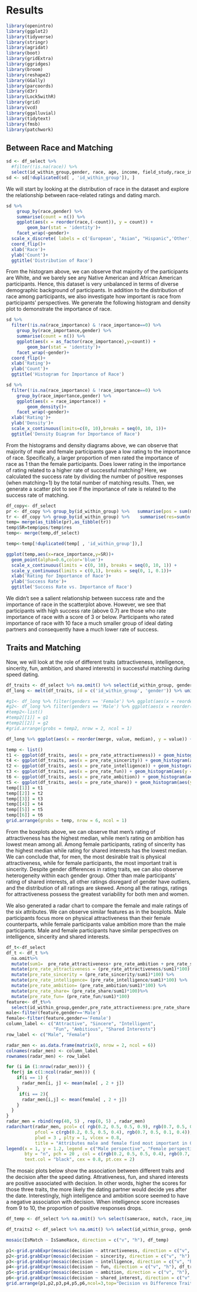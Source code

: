 # Results

```r
library(openintro)
library(ggplot2)
library(tidyverse)
library(stringr)
library(agridat)
library(boot)
library(gridExtra)
library(ggridges)
library(broom)
library(reshape2)
library(GGally)
library(parcoords)
library(d3r)
library(Lock5withR)
library(grid)
library(vcd)
library(ggalluvial)
library(tidytext)
library(fmsb)
library(patchwork)
```

## Between Race and Matching

```r
sd <- df_select %>% 
  #filter(!is.na(race)) %>% 
  select(id_within_group,gender, race, age, income, field_study,race_importance,samerace,match)
sd <- sd[!duplicated(sd[ , 'id_within_group']), ] 
```

We will start by looking at the distribution of race in the dataset and explore the relationship between race-related ratings and dating march. 

```r
sd %>% 
	group_by(race,gender) %>% 
	summarise(count = n()) %>% 
	ggplot(aes(x = reorder(race,(-count)), y = count)) + 
		geom_bar(stat = 'identity')+
    facet_wrap(~gender)+
  scale_x_discrete( labels = c('European', "Asian", "Hispanic",'Other','African American','Native American'))+
  coord_flip()+
  xlab('Race')+
  ylab('Count')+
  ggtitle('Distribution of Race')
```

From the histogram above, we can observe that majority of the participants are White, and we barely see any Native American and African American participants. Hence, this dataset is very unbalanced in terms of diverse demographic background of participants. In addition to the distribution of race among participants, we also investigate how important is race from participants' perspectives. We generate the following histogram and density plot to demonstrate the importance of race.

```r
sd %>% 
  filter(!is.na(race_importance) & !race_importance==0) %>%
	group_by(race_importance,gender) %>% 
	summarise(count = n()) %>% 
	ggplot(aes(x = as_factor(race_importance),y=count)) + 
		geom_bar(stat = 'identity')+
    facet_wrap(~gender)+
  coord_flip()+
  xlab('Rating')+
  ylab('Count')+
  ggtitle('Histogram for Importance of Race')
```

```r
sd %>% 
  filter(!is.na(race_importance) & !race_importance==0) %>%
	group_by(race_importance,gender) %>% 
	ggplot(aes(x = race_importance)) + 
		geom_density()+
    facet_wrap(~gender)+
  xlab('Rating')+
  ylab('Density')+
  scale_x_continuous(limits=c(0, 10),breaks = seq(0, 10, 1))+
  ggtitle('Density Diagram for Importance of Race')
```

From the histograms and density diagrams above, we can observe that majority of male and female participants gave a low rating to the importance of race. Specifically, a larger proportion of men rated the importance of race as 1 than the female participants. Does lower rating in the importance of rating related to a higher rate of successful matching? Here, we calculated the success rate by dividing the number of positive responses (when matching=1) by the total number of matching results. Then, we generate a scatter plot to see if the importance of rate is related to the success rate of matching.
```r
df_copy<- df_select
pr <- df_copy %>% group_by(id_within_group) %>%   summarise(pos = sum(match))
tr <- df_copy %>% group_by(id_within_group) %>%    summarise(res=sum(n()))
temp= merge(as_tibble(pr),as_tibble(tr))
temp$SR=temp$pos/temp$res
temp<- merge(temp,df_select)
```

```r
temp<-temp[!duplicated(temp[ , 'id_within_group']),]

ggplot(temp,aes(x=race_importance,y=SR))+
  geom_point(alpha=0.6,color='blue')+
  scale_x_continuous(limits = c(0, 10), breaks = seq(0, 10, 1)) +
  scale_y_continuous(limits = c(0,1), breaks = seq(0, 1, 0.1))+
  xlab('Rating for Importance of Race')+
  ylab('Success Rate')+
  ggtitle('Success Rate vs. Importance of Race')
```

We didn't see a salient relationship between success rate and the importance of race in the scatterplot above. However, we see that participants with high success rate (above 0.7) are those who rate importance of race with a score of 3 or below. Participants who rated importance of race with 10 face a much smaller group of ideal dating partners and consequently have a much lower rate of success.

## Traits and Matching

Now, we will look at the role of different traits (attractiveness, intelligence, sincerity, fun, ambition, and shared interests) in successful matching during speed dating.

```r
df_traits <- df_select %>% na.omit() %>% select(id_within_group, gender, pre_rate_attractiveness, pre_rate_sincerity, pre_rate_intelligence, pre_rate_fun, pre_rate_ambition, pre_rate_share) %>% unique(by = id_within_group)
df_long <- melt(df_traits, id = c('id_within_group', 'gender')) %>% unite('merge', c(gender,variable), remove = TRUE)

#g1<- df_long %>% filter(genders == 'Female') %>% ggplot(aes(x = reorder(variable, value, median), y = value)) + #geom_boxplot() + scale_y_continuous(limits = c(0, 100))
#g2<- df_long %>% filter(genders == 'Male') %>% ggplot(aes(x = reorder(variable, value, median), y = value)) + geom_boxplot()  + scale_y_continuous(limits = c(0, 100))
#temp2<-list()
#temp2[[1]] = g1
#temp2[[2]] = g2
#grid.arrange(grobs = temp2, nrow = 2, ncol = 1)

df_long %>% ggplot(aes(x = reorder(merge, value, median), y = value)) + geom_boxplot()  + scale_y_continuous(limits = c(0, 100)) + coord_flip()+ggtitle('Boxplots for Traits')
```


```r

temp <- list()
t1 <- ggplot(df_traits, aes(x = pre_rate_attractiveness)) + geom_histogram(aes(y = ..density..),binwidth = 5) + xlim(0,100) + geom_density(color = 'red') + facet_wrap(~gender)
t4 <- ggplot(df_traits, aes(x = pre_rate_sincerity)) + geom_histogram(aes(y = ..density..),binwidth = 5) + xlim(0,100) + geom_density(color = 'red') + facet_wrap(~gender)
t2 <- ggplot(df_traits, aes(x = pre_rate_intelligence)) + geom_histogram(aes(y = ..density..),binwidth = 5) + xlim(0,100) + geom_density(color = 'red') + facet_wrap(~gender)
t3 <- ggplot(df_traits, aes(x = pre_rate_fun)) + geom_histogram(aes(y = ..density..),binwidth = 5) + xlim(0,100) + geom_density(color = 'red') + facet_wrap(~gender) 
t6 <- ggplot(df_traits, aes(x = pre_rate_ambition)) + geom_histogram(aes(y = ..density..),binwidth = 5) + xlim(0,100) + geom_density(color = 'red') + facet_wrap(~gender)
t5 <- ggplot(df_traits, aes(x = pre_rate_share)) + geom_histogram(aes(y = ..density..),binwidth = 5) + xlim(0,100) + geom_density(color = 'red') + facet_wrap(~gender)
temp[[1]] = t1
temp[[2]] = t2
temp[[3]] = t3
temp[[4]] = t4
temp[[5]] = t5
temp[[6]] = t6
grid.arrange(grobs = temp, nrow = 6, ncol = 1)
```

From the boxplots above, we can observe that men's rating of attractiveness has the highest median, while men's rating on ambition has lowest mean among all. Among female participants, rating of sincerity has the highest median while rating for shared interests has the lowest median. We can conclude that, for men, the most desirable trait is physical attractiveness, while for female participants, the most important trait is sincerity. Despite gender differences in rating traits, we can also observe heterogeneity within each gender group. Other than male participants' rating of shared interests, all other ratings disregard of gender have outliers, and the distribution of all ratings are skewed. Among all the ratings, ratings for attractiveness possess the greatest variability for both men and women. 

We also generated a radar chart to compare the female and male ratings of the six attributes. We can observe similar features as in the boxplots. Male participants focus more on physical attractiveness than their female counterparts, while female participants value ambition more than the male participants. Male and female participants have similar perspectives on intelligence, sincerity and shared interests.
```r
df_t<-df_select
df_t <- df_t %>% 
  na.omit%>%
  mutate(sum1=  pre_rate_attractiveness+ pre_rate_ambition + pre_rate_sincerity + pre_rate_fun + pre_rate_share+pre_rate_intelligence) %>%
  mutate(pre_rate_attractiveness = (pre_rate_attractiveness/sum1)*100) %>% 
  mutate(pre_rate_sincerity = (pre_rate_sincerity/sum1)*100) %>% 
  mutate(pre_rate_intelligence= (pre_rate_intelligence/sum1)*100) %>% 
  mutate(pre_rate_ambition= (pre_rate_ambition/sum1)*100) %>% 
  mutate(pre_rate_share= (pre_rate_share/sum1)*100)%>%
  mutate(pre_rate_fun= (pre_rate_fun/sum1)*100)
feature<- df_t%>%
  select(id_within_group,gender,pre_rate_attractiveness:pre_rate_share )
male<-filter(feature,gender=='Male')
female<-filter(feature,gender=='Female')
column_label <- c("Attractive", "Sincere", "Intelligent", 
                  "Fun", "Ambitious", "Shared Interests")
row_label <- c("Male", "Female")
```

```r
radar_men <- as.data.frame(matrix(0, nrow = 2, ncol = 6))
colnames(radar_men) <- column_label
rownames(radar_men) <- row_label

for (i in (1:nrow(radar_men))) {
  for(j in c(1:ncol(radar_men))) {
    if(i == 1) {
      radar_men[i, j] <- mean(male[ , 2 + j])
    }
     if(i == 2){
      radar_men[i,j] <- mean(female[ , 2 + j])
    }  
  }
}
radar_men = rbind(rep(40, 5) , rep(0, 5) , radar_men)
radarchart(radar_men, pcol= c( rgb(0.2, 0.5, 0.5, 0.9), rgb(0.7, 0.5, 0.1, 0.9)), 
           pfcol = c(rgb(0.2, 0.5, 0.5, 0.4), rgb(0.7, 0.5, 0.1, 0.4)),  
           plwd = 3 , plty = 1, vlcex = 0.8, 
           title = "Attributes male and female find most important in Opposite Sex")
legend(x = 1, y = 1.2, legend = c("Male perspective", "Female perspective"), 
       bty = "n", pch = 20 , col = c(rgb(0.2, 0.5, 0.5, 0.4), rgb(0.7, 0.5, 0.1, 0.4)), 
       text.col = "black", cex = 0.8, pt.cex = 2)
```

The mosaic plots below show the association between different traits and the decision after the speed dating. Attrativeness, fun, and shared interests are positive associated with decision. In other words, higher the scores for those three traits, the more likely the dating partner would decide yes after the date. Interestingly, high intelligence and ambition score seemed to have a negative association with decision. When intelligence score increases from 9 to 10, the proportion of positive responses drops. 

```r
df_temp <- df_select %>% na.omit() %>% select(samerace, match, race_importance) %>% mutate(IsSameRace = case_when(samerace == 1 ~ 'True', samerace == 0 ~ 'False'), IsMatch = case_when(match == 1 ~ 'True', match == 0 ~ 'False')) %>% select(-samerace, -match)

df_traits2 <- df_select %>% na.omit() %>% select(id_within_group, gender, decision, attractiveness, sincerity, intelligence, fun, ambition, shared_interest) %>% unique(by = id_within_group) %>% mutate(decision1 = case_when(decision == 1 ~ 'True', decision == 0 ~ 'False')) %>% select(-decision) %>% rename(decision = decision1) %>% filter(attractiveness == floor(attractiveness),sincerity == floor(sincerity),intelligence == floor(intelligence),fun == floor(fun),ambition == floor(ambition),shared_interest == floor(shared_interest))

mosaic(IsMatch ~ IsSameRace, direction = c("v", "h"), df_temp)
```


```r
p1<-grid.grabExpr(mosaic(decision ~ attractiveness, direction = c("v", "h"), df_traits2))
p2<-grid.grabExpr(mosaic(decision ~ sincerity, direction = c("v", "h"), df_traits2))
p3<-grid.grabExpr(mosaic(decision ~ intelligence, direction = c("v", "h"), df_traits2))
p4<-grid.grabExpr(mosaic(decision ~ fun, direction = c("v", "h"), df_traits2))
p5<-grid.grabExpr(mosaic(decision ~ ambition, direction = c("v", "h"), df_traits2))
p6<-grid.grabExpr(mosaic(decision ~ shared_interest, direction = c("v", "h"), df_traits2))
grid.arrange(p1,p2,p3,p4,p5,p6,ncol=3,top="Decision vs Difference Traits")
```
